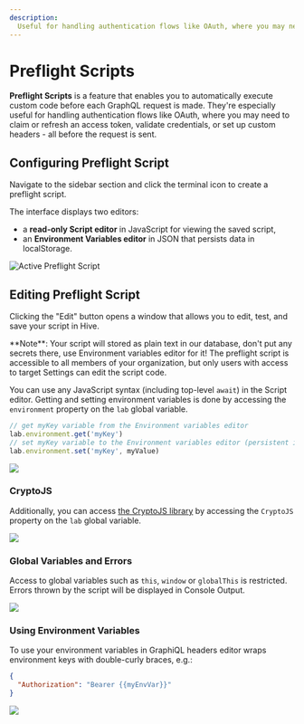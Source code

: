 ```yaml
---
description:
  Useful for handling authentication flows like OAuth, where you may need to refresh an access token
---
```


# Preflight Scripts



**Preflight Scripts** is a feature that enables you to automatically execute custom code before each
GraphQL request is made. They're especially useful for handling authentication flows like OAuth,
where you may need to claim or refresh an access token, validate credentials, or set up custom
headers - all before the request is sent.

## Configuring Preflight Script

Navigate to the sidebar section and click the terminal icon to create a preflight script.

The interface displays two editors:

- a **read-only Script editor** in JavaScript for viewing the saved script,
- an **Environment Variables editor** in JSON that persists data in localStorage.

<Screenshot>![Active Preflight Script](./active-preflight-script.png)</Screenshot>

## Editing Preflight Script

Clicking the "Edit" button opens a window that allows you to edit, test, and save your script in
Hive.

<Callout type="warning">
  **Note**: Your script will stored as plain text in our database, don't put any secrets there, use
  Environment variables editor for it! The preflight script is accessible to all members of your
  organization, but only users with access to target Settings can edit the script code.
</Callout>

You can use any JavaScript syntax (including top-level `await`) in the Script editor. Getting and
setting environment variables is done by accessing the `environment` property on the `lab` global
variable.

```js
// get myKey variable from the Environment variables editor
lab.environment.get('myKey')
// set myKey variable to the Environment variables editor (persistent in localStorage)
lab.environment.set('myKey', myValue)
```

<Screenshot>![](./editing.png)</Screenshot>

### CryptoJS

Additionally, you can access [the CryptoJS library](https://github.com/brix/crypto-js) by accessing
the `CryptoJS` property on the `lab` global variable.

<Screenshot>![](./crypto-js.png)</Screenshot>

### Global Variables and Errors

Access to global variables such as `this`, `window` or `globalThis` is restricted. Errors thrown by
the script will be displayed in Console Output.

<Screenshot>![](./unable-to-access-global-variables.png)</Screenshot>

### Using Environment Variables

To use your environment variables in GraphiQL headers editor wraps environment keys with
double-curly braces, e.g.:

```json filename="Headers" /{{myEnvVar}}/
{
  "Authorization": "Bearer {{myEnvVar}}"
}
```

<Screenshot>![](./headers.png)</Screenshot>
